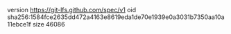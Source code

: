 version https://git-lfs.github.com/spec/v1
oid sha256:1584fce2635dd472a4163e8619eda1de70e1939e0a3031b7350aa10a11ebce1f
size 46086
